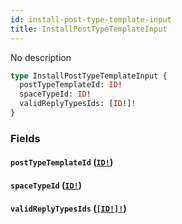 ```yaml
---
id: install-post-type-template-input
title: InstallPostTypeTemplateInput
---
```


No description

```graphql
type InstallPostTypeTemplateInput {
  postTypeTemplateId: ID!
  spaceTypeId: ID!
  validReplyTypesIds: [ID!]!
}
```

### Fields

#### `postTypeTemplateId` ([`ID!`](/docs/graphql/scalars/id))

#### `spaceTypeId` ([`ID!`](/docs/graphql/scalars/id))

#### `validReplyTypesIds` ([`[ID!]!`](/docs/graphql/scalars/id))

